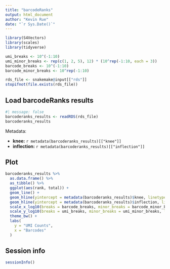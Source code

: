 ```yaml
---
title: "barcodeRanks"
output: html_document
author: "Kevin Rue"
date: "`r Sys.Date()`"
---
```


```r
library(S4Vectors)
library(scales)
library(tidyverse)
```

```r
umi_breaks <- 10^(-1:10)
umi_minor_breaks <- rep(c(1, 2, 5), 12) * (10^rep(-1:10, each = 3))
barcode_breaks <- 10^(-1:10)
barcode_minor_breaks <- 10^rep(-1:10)
```

```r
rds_file <- snakemake@input[["rds"]]
stopifnot(file.exists(rds_file))
```

## Load barcodeRanks results

```r
#| message: false
barcoderanks_results <- readRDS(rds_file)
barcoderanks_results
```

Metadata:

- **knee:** `r metadata(barcoderanks_results)[["knee"]]`
- **inflection:** `r metadata(barcoderanks_results)[["inflection"]]`

## Plot

```r
barcoderanks_results %>%
  as.data.frame() %>%
  as_tibble() %>%
  ggplot(aes(rank, total)) +
  geom_line() +
  geom_hline(yintercept = metadata(barcoderanks_results)$knee, linetype = "dashed", color = "red") +
  geom_hline(yintercept = metadata(barcoderanks_results)$inflection, linetype = "dashed", color = "orange") +
  scale_x_log10(breaks = barcode_breaks, minor_breaks = barcode_minor_breaks, labels = label_number(scale_cut = cut_short_scale())) +
  scale_y_log10(breaks = umi_breaks, minor_breaks = umi_minor_breaks, labels = label_number(scale_cut = cut_short_scale())) +
  theme_bw() +
  labs(
    y = "UMI Counts",
    x = "Barcodes"
  )
```

## Session info

```r
sessionInfo()
```
